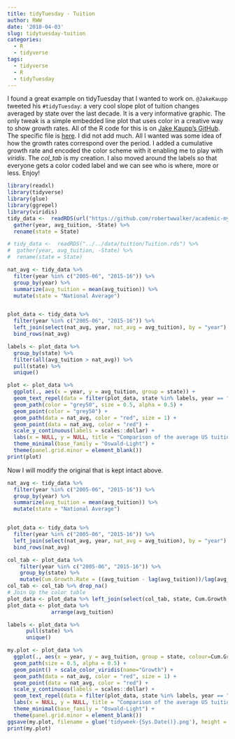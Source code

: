 ---
title: tidyTuesday - Tuition
author: RWW
date: '2018-04-03'
slug: tidytuesday-tuition
categories:
  - R
  - tidyverse
tags:
  - tidyverse
  - R
  - tidyTuesday
---

I found a great example on tidyTuesday that I wanted to work on.  `@JakeKaupp` tweeted his `#tidyTuesday`: a very cool slope plot of tuition changes averaged by state over the last decade.  It is a very informative graphic.  The only tweak is a simple embedded line plot that uses color in a creative way to show growth rates.  All of the R code for this is on [Jake Kaupp's GitHub](https://github.com/jkaupp).  The specific file is [here](https://raw.githubusercontent.com/jkaupp/tidyweek/master/R/plot.R).  I did not add much.  All I wanted was some idea of how the growth rates correspond over the period.  I added a cumulative growth rate and encoded the color scheme with it enabling me to play with *viridis*.  The *col_tab* is my creation.  I also moved around the labels so that everyone gets a color coded label and we can see who is where, more or less.  Enjoy!

```{r BorrowedCode, message=FALSE, warning=FALSE, fig.height=8, fig.width=8}
library(readxl)
library(tidyverse)
library(glue)
library(ggrepel)
library(viridis)
tidy_data <-  readRDS(url("https://github.com/robertwwalker/academic-mymod/raw/master/data/tuition/Tuition.rds")) %>%
  gather(year, avg_tuition, -State) %>%
  rename(state = State)

# tidy_data <-  readRDS("../../data/tuition/Tuition.rds") %>%
#  gather(year, avg_tuition, -State) %>%
#  rename(state = State)

nat_avg <- tidy_data %>%
  filter(year %in% c("2005-06", "2015-16")) %>%
  group_by(year) %>%
  summarize(avg_tuition = mean(avg_tuition)) %>%
  mutate(state = "National Average")


plot_data <- tidy_data %>%
  filter(year %in% c("2005-06", "2015-16")) %>%
  left_join(select(nat_avg, year, nat_avg = avg_tuition), by = "year") %>%
  bind_rows(nat_avg)

labels <- plot_data %>%
  group_by(state) %>%
  filter(all(avg_tuition > nat_avg)) %>%
  pull(state) %>%
  unique()

plot <- plot_data %>%
  ggplot(., aes(x = year, y = avg_tuition, group = state)) +
  geom_text_repel(data = filter(plot_data, state %in% labels, year == "2015-16"), aes(label = state), direction = "y", nudge_x = 0.1, segment.size = 0.1, hjust = 0, family = "Oxygen", size = 3) +
  geom_path(color = "grey50", size = 0.5, alpha = 0.5) +
  geom_point(color = "grey50") +
  geom_path(data = nat_avg, color = "red", size = 1) +
  geom_point(data = nat_avg, color = "red") +
  scale_y_continuous(labels = scales::dollar) +
  labs(x = NULL, y = NULL, title = "Comparison of the average US tuition growth between 2005 and 2015", subtitle = "Eastern and Northeastern students consistently face tutition above the national average, indicated by the red line.", caption = "\nData: http://trends.collegeboard.org/ | Graphic: @jakekaupp") +
  theme_minimal(base_family = "Oswald-Light") +
  theme(panel.grid.minor = element_blank())
print(plot)
```

Now I will modify the original that is kept intact above.

```{r ModPlot}
nat_avg <- tidy_data %>%
  filter(year %in% c("2005-06", "2015-16")) %>%
  group_by(year) %>%
  summarize(avg_tuition = mean(avg_tuition)) %>%
  mutate(state = "National Average")


plot_data <- tidy_data %>%
  filter(year %in% c("2005-06", "2015-16")) %>%
  left_join(select(nat_avg, year, nat_avg = avg_tuition), by = "year") %>%
  bind_rows(nat_avg)

col_tab <- plot_data %>%
    filter(year %in% c("2005-06", "2015-16")) %>%
    group_by(state) %>% 
    mutate(Cum.Growth.Rate = ((avg_tuition - lag(avg_tuition))/lag(avg_tuition)))
col_tab <- col_tab %>% drop_na()
# Join Up the color table
plot_data <- plot_data %>% left_join(select(col_tab, state, Cum.Growth.Rate), by="state")
plot_data <- plot_data %>% 
              arrange(avg_tuition)

labels <- plot_data %>%
      pull(state) %>%
      unique()

my.plot <- plot_data %>%
  ggplot(., aes(x = year, y = avg_tuition, group = state, colour=Cum.Growth.Rate)) +
  geom_path(size = 0.5, alpha = 0.5) + 
  geom_point() + scale_color_viridis(name="Growth") +
  geom_path(data = nat_avg, color = "red", size = 1) +
  geom_point(data = nat_avg, color = "red") +
  scale_y_continuous(labels = scales::dollar) + 
  geom_text_repel(data = filter(plot_data, state %in% labels, year == "2015-16"), aes(label = state), direction = "both", nudge_x = 0.4, nudge_y = 1, segment.size = 0.1, family = "Oxygen", size = 2) +
  labs(x = NULL, y = NULL, title = "Comparison of the average US tuition growth between 2005 and 2015", subtitle = "Eastern and Northeastern students consistently face tutition above the national average [red line].", caption = "\nData: http://trends.collegeboard.org/ | Graphic: @jakekaupp | Tweak color:@PieRatio", cex=0.7) +
  theme_minimal(base_family = "Oswald-Light") +
  theme(panel.grid.minor = element_blank())
ggsave(my.plot, filename = glue('tidyweek-{Sys.Date()}.png'), height = 8, width = 8, dpi = 300)
print(my.plot)
```

